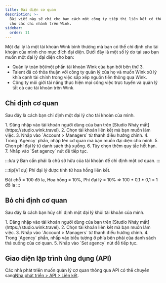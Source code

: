 ```yaml
---
title: Đại diện cơ quan
description: >-
  Bài viết này sẽ chỉ cho bạn cách một công ty tiếp thị liên kết có thể đại diện
  cho các chi nhánh trên Wink.
sidebar:
  order: 11
---
```


Một đại lý là một tài khoản Wink bình thường mà bạn có thể chỉ định cho tài khoản của mình cho mục đích đại diện. Dưới đây là một số lý do tại sao bạn muốn một đại lý đại diện cho bạn:

* Quản lý toàn bộ/một phần tài khoản Wink của bạn bởi bên thứ 3.
* Talent đã có thỏa thuận với công ty quản lý của họ và muốn Wink xử lý khía cạnh tài chính trong việc sắp xếp nguồn tiền thông qua Wink.
* Công ty môi giới tài năng thực hiện mọi công việc trực tuyến và quản lý tất cả các tài khoản trên Wink.

## Chỉ định cơ quan

Sau đây là cách bạn chỉ định một đại lý cho tài khoản của mình.

<Steps>
  1. Đăng nhập vào tài khoản người dùng của bạn trên [Studio Nháy mắt](https://studio.wink.travel).
  2. Chọn tài khoản liên kết mà bạn muốn làm việc.
  3. Nhấp vào `Account > Managers` từ thanh điều hướng chính.
  4. Trong `Agency` phần, nhập tên cơ quan mà bạn muốn đại diện cho mình.
  5. Chọn phí đại lý từ danh sách thả xuống.
  6. Tùy chọn thêm quy tắc hết hạn.
  7. Nhấp vào `Set agency` nút để tiếp tục.
</Steps>


:::lưu ý
Bạn cần phải là chủ sở hữu của tài khoản để chỉ định một cơ quan.
:::

:::tip\[Ví dụ]
Phí đại lý được tính từ hoa hồng liên kết.

Đặt chỗ = 100 đô la, Hoa hồng = 10%, Phí đại lý = 10% => 100 \* 0,1 \* 0,1 = 1 đô la
:::

## Bỏ chỉ định cơ quan

Sau đây là cách bạn hủy chỉ định một đại lý khỏi tài khoản của mình.

<Steps>
  1. Đăng nhập vào tài khoản người dùng của bạn trên [Studio Nháy mắt](https://studio.wink.travel).
  2. Chọn tài khoản liên kết mà bạn muốn làm việc.
  3. Nhấp vào `Account > Managers` từ thanh điều hướng chính.
  4. Trong `Agency` phần, nhấp vào <Badge text="x" variant="danger" size="small" /> biểu tượng ở phía bên phải của danh sách thả xuống của cơ quan.
  5. Nhấp vào `Set agency` nút để tiếp tục.
</Steps>


## Giao diện lập trình ứng dụng (API)

Các nhà phát triển muốn quản lý cơ quan thông qua API có thể chuyển sang[Nhà phát triển > API > Liên kết](/developers/apis/#affiliate-api).

